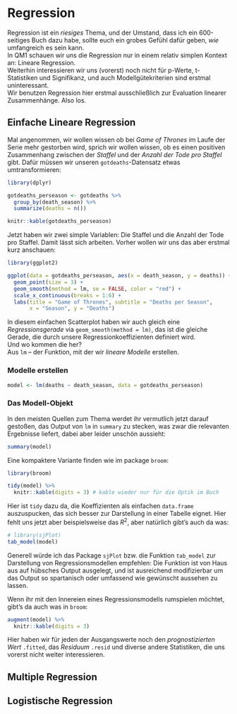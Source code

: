 # Regression

Regression ist ein _riesiges_ Thema, und der Umstand, dass ich ein 600-seitiges Buch dazu habe, sollte euch ein grobes Gefühl dafür geben, _wie_ umfangreich es sein kann.  
In QM1 schauen wir uns die Regression nur in einem relativ simplen Kontext an: Lineare Regression.  
Weiterhin interessieren wir uns (vorerst) noch nicht für p-Werte, t-Statistiken und Signifikanz, und auch Modellgütekriterien sind erstmal uninteressant.  
Wir benutzen Regression hier erstmal ausschließlich zur Evaluation linearer Zusammenhänge. 
Also los.

## Einfache Lineare Regression

Mal angenommen, wir wollen wissen ob bei *Game of Thrones* im Laufe der Serie mehr gestorben wird, sprich wir wollen wissen, ob es einen positiven Zusammenhang zwischen der *Staffel* und der *Anzahl der Tode pro Staffel* gibt. Dafür müssen wir unseren `gotdeaths`-Datensatz etwas umtransformieren:

```r
library(dplyr)

gotdeaths_perseason <- gotdeaths %>%
  group_by(death_season) %>%
  summarize(deaths = n())

knitr::kable(gotdeaths_perseason)
```

Jetzt haben wir zwei simple Variablen: Die Staffel und die Anzahl der Tode pro Staffel. Damit lässt sich arbeiten. Vorher wollen wir uns das aber erstmal kurz anschauen:

```r
library(ggplot2)

ggplot(data = gotdeaths_perseason, aes(x = death_season, y = deaths)) +
  geom_point(size = 3) +
  geom_smooth(method = lm, se = FALSE, color = "red") +
  scale_x_continuous(breaks = 1:6) +
  labs(title = "Game of Thrones", subtitle = "Deaths per Season",
       x = "Season", y = "Deaths")
```

In diesem einfachen Scatterplot haben wir auch gleich eine *Regressionsgerade* via `geom_smooth(method = lm)`,
das ist die gleiche Gerade, die durch unsere Regressionkoeffizienten definiert wird.  
Und wo kommen die her?  
Aus `lm` – der Funktion, mit der wir *lineare Modelle* erstellen.

### Modelle erstellen

```r
model <- lm(deaths ~ death_season, data = gotdeaths_perseason)
```

### Das Modell-Objekt

In den meisten Quellen zum Thema werdet ihr vermutlich jetzt darauf gestoßen, das Output von `lm` in `summary` zu stecken, was zwar die relevanten Ergebnisse liefert, dabei aber leider unschön aussieht:

```r
summary(model)
```

Eine kompaktere Variante finden wie im package `broom`:

```r
library(broom)

tidy(model) %>%
  knitr::kable(digits = 3) # kable wieder nur für die Optik im Buch
```

Hier ist `tidy` dazu da, die Koeffizienten als einfachen `data.frame` auszuspucken, das sich besser zur Darstellung in einer Tabelle eignet. Hier fehlt uns jetzt aber beispielsweise das $R^2$, aber natürlich gibt's auch da was:

```r
# library(sjPlot)
tab_model(model)
```

Generell würde ich das Package `sjPlot` bzw. die Funktion `tab_model` zur Darstellung von Regressionsmodellen empfehlen: Die Funktion ist von Haus aus auf hübsches Output ausgelegt, und ist ausreichend modifizierbar um das Output so spartanisch oder umfassend wie gewünscht aussehen zu lassen.

Wenn ihr mit den Innereien eines Regressionsmodells rumspielen möchtet, gibt's da auch was in `broom`:

```r
augment(model) %>%
  knitr::kable(digits = 3)
```

Hier haben wir für jeden der Ausgangswerte noch den *prognostizierten Wert* `.fitted`, das *Residuum* `.resid` und diverse andere Statistiken, die uns vorerst nicht weiter interessieren.

## Multiple Regression

## Logistische Regression

